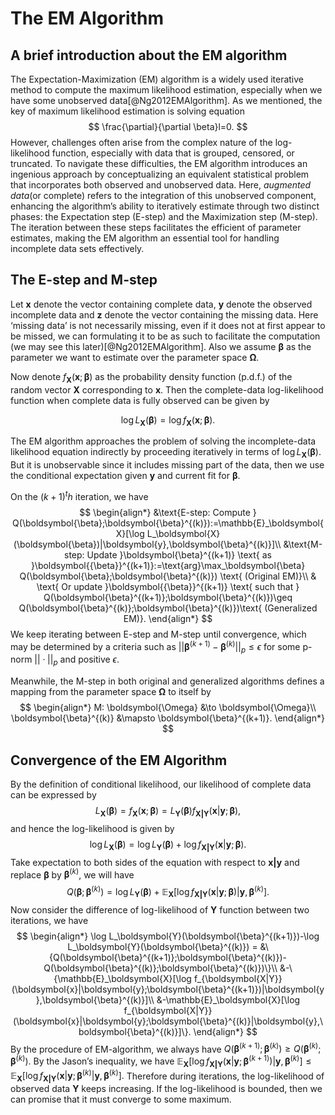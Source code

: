 # The EM Algorithm {#sec-EM}

## A brief introduction about the EM algorithm

The Expectation-Maximization (EM) algorithm is a widely used iterative method to compute the maximum likelihood estimation, especially when we have some unobserved data[@Ng2012EMAlgorithm]. As we mentioned, the key of maximum likelihood estimation is solving equation
$$
\frac{\partial}{\partial \beta}l=0.
$$
However, challenges often arise from the complex nature of the log-likelihood function, especially with data that is grouped, censored, or truncated. To navigate these difficulties, the EM algorithm introduces an ingenious approach by conceptualizing an equivalent statistical problem that incorporates both observed and unobserved data. Here, _augmented data_(or complete) refers to the integration of this unobserved component, enhancing the algorithm's ability to iteratively estimate through two distinct phases: the Expectation step (E-step) and the Maximization step (M-step). The iteration between these steps facilitates the efficient of parameter estimates, making the EM algorithm an essential tool for handling incomplete data sets effectively.

## The E-step and M-step

Let $\boldsymbol{x}$ denote the vector containing complete data, $\boldsymbol{y}$ denote the observed incomplete data and $\boldsymbol{z}$ denote the vector containing the missing data. Here 'missing data' is not necessarily missing, even if it does not at first appear to be missed, we can formulating it to be as such to facilitate the computation (we may see this later)[@Ng2012EMAlgorithm]. Also we assume $\boldsymbol{\beta}$ as the parameter we want to estimate over the parameter space $\boldsymbol{\Omega}$.

Now denote $f_\boldsymbol{X}(\boldsymbol{x};\boldsymbol{\beta})$ as the probability density function (p.d.f.) of the random vector $\boldsymbol{X}$ corresponding to $\boldsymbol{x}$. Then the complete-data log-likelihood function when complete data is fully observed can be given by 

$$\log L_\boldsymbol{X}(\boldsymbol{\beta})=\log f_\boldsymbol{X}(\boldsymbol{x};\boldsymbol{\beta}).$$

The EM algorithm approaches the problem of solving the incomplete-data likelihood equation indirectly by proceeding iteratively in terms of $\log L_\boldsymbol{X}(\boldsymbol{\beta})$. But it is unobservable since it includes missing part of the data, then we use the conditional expectation given $\boldsymbol{y}$ and current fit for $\boldsymbol{\beta}$.

On the $(k+1)^th$ iteration, we have
$$
\begin{align*}
&\text{E-step: Compute } Q(\boldsymbol{\beta};\boldsymbol{\beta}^{(k)}):=\mathbb{E}_\boldsymbol{X}[\log L_\boldsymbol{X}(\boldsymbol{\beta})|\boldsymbol{y},\boldsymbol{\beta}^{(k)}]\\
&\text{M-step: Update }\boldsymbol{\beta}^{(k+1)} \text{ as }\boldsymbol{{\beta}}^{(k+1)}:=\text{arg}\max_\boldsymbol{\beta} Q(\boldsymbol{\beta};\boldsymbol{\beta}^{(k)}) \text{ (Original EM)}\\
& \text{ Or update }\boldsymbol{{\beta}}^{(k+1)} \text{ such that } Q(\boldsymbol{\beta}^{(k+1)};\boldsymbol{\beta}^{(k)})\geq Q(\boldsymbol{\beta}^{(k)};\boldsymbol{\beta}^{(k)})\text{ (Generalized EM)}.
\end{align*} 
$$
We keep iterating between E-step and M-step until convergence, which may be determined by a criteria such as $||\boldsymbol{\beta}^{(k+1)}-\boldsymbol{\beta}^{(k)}||_p\leq \epsilon$ for some p-norm $||\cdot||_p$ and positive $\epsilon$.

Meanwhile, the M-step in both original and generalized algorithms defines a mapping from the parameter space $\boldsymbol{\Omega}$ to itself by 
$$
\begin{align*}
M: \boldsymbol{\Omega} &\to \boldsymbol{\Omega}\\
   \boldsymbol{\beta}^{(k)} &\mapsto \boldsymbol{\beta}^{(k+1)}.
\end{align*}
$$

## Convergence of the EM Algorithm
By the definition of conditional likelihood, our likelihood of complete data can be expressed by
$$
L_\boldsymbol{X}(\boldsymbol{\beta}) = f_\boldsymbol{X}(\boldsymbol{x};\boldsymbol{\beta})=L_\boldsymbol{Y}(\boldsymbol{\beta})f_{\boldsymbol{X|Y}}(\boldsymbol{x}|\boldsymbol{y};\boldsymbol{\beta}),
$$
and hence the log-likelihood is given by
$$
\log L_\boldsymbol{X}(\boldsymbol{\beta}) = \log L_\boldsymbol{Y}(\boldsymbol{\beta})+ \log f_{\boldsymbol{X|Y}}(\boldsymbol{x}|\boldsymbol{y};\boldsymbol{\beta}).
$$
Take expectation to both sides of the equation with respect to $\boldsymbol{x|y}$ and replace $\boldsymbol{\beta}$ by $\boldsymbol{\beta}^{(k)}$, we will have 
$$
Q(\boldsymbol{\beta};\boldsymbol{\beta}^{(k)}) = \log L_\boldsymbol{Y}(\boldsymbol{\beta}) + \mathbb{E}_\boldsymbol{X}[\log f_{\boldsymbol{X|Y}}(\boldsymbol{x}|\boldsymbol{y};\boldsymbol{\beta})|\boldsymbol{y},\boldsymbol{\beta}^{(k)}].
$$
Now consider the difference of log-likelihood of $\boldsymbol{Y}$ function between two iterations, we have
$$
\begin{align*}
  \log L_\boldsymbol{Y}(\boldsymbol{\beta}^{(k+1)})-\log L_\boldsymbol{Y}(\boldsymbol{\beta}^{(k)}) =
  &\{Q(\boldsymbol{\beta}^{(k+1)};\boldsymbol{\beta}^{(k)})-Q(\boldsymbol{\beta}^{(k)};\boldsymbol{\beta}^{(k)})\}\\
  &-\{\mathbb{E}_\boldsymbol{X}[\log         f_{\boldsymbol{X|Y}}(\boldsymbol{x}|\boldsymbol{y};\boldsymbol{\beta}^{(k+1)})|\boldsymbol{y},\boldsymbol{\beta}^{(k)}]\\
  &-\mathbb{E}_\boldsymbol{X}[\log         f_{\boldsymbol{X|Y}}(\boldsymbol{x}|\boldsymbol{y};\boldsymbol{\beta}^{(k)}|\boldsymbol{y},\boldsymbol{\beta}^{(k)}]\}.
\end{align*}
$$
By the procedure of EM-algorithm, we always have $Q(\boldsymbol{\beta}^{(k+1)};\boldsymbol{\beta}^{(k)})\geq Q(\boldsymbol{\beta}^{(k)};\boldsymbol{\beta}^{(k)})$. By the Jason's inequality, we have $\mathbb{E}_\boldsymbol{X}[\log         f_{\boldsymbol{X|Y}}(\boldsymbol{x}|\boldsymbol{y};\boldsymbol{\beta}^{(k+1)})|\boldsymbol{y},\boldsymbol{\beta}^{(k)}] \leq \mathbb{E}_\boldsymbol{X}[\log         f_{\boldsymbol{X|Y}}(\boldsymbol{x}|\boldsymbol{y};\boldsymbol{\beta}^{(k)}|\boldsymbol{y},\boldsymbol{\beta}^{(k)}].$
Therefore during iterations, the log-likelihood of observed data $\boldsymbol{Y}$ keeps increasing. If the log-likelihood is bounded, then we can promise that it must converge to some maximum.


